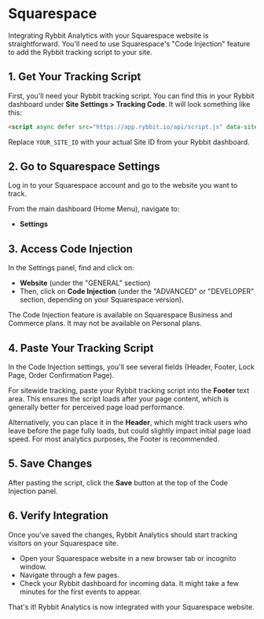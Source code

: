 
# Squarespace

Integrating Rybbit Analytics with your Squarespace website is straightforward. You'll need to use Squarespace's "Code Injection" feature to add the Rybbit tracking script to your site.

## 1. Get Your Tracking Script

First, you'll need your Rybbit tracking script. You can find this in your Rybbit dashboard under **Site Settings > Tracking Code**. It will look something like this:

```html
<script async defer src="https://app.rybbit.io/api/script.js" data-site-id="YOUR_SITE_ID"></script>
```

Replace `YOUR_SITE_ID` with your actual Site ID from your Rybbit dashboard.

## 2. Go to Squarespace Settings

Log in to your Squarespace account and go to the website you want to track.

From the main dashboard (Home Menu), navigate to:

- **Settings**

## 3. Access Code Injection

In the Settings panel, find and click on:

- **Website** (under the "GENERAL" section)
- Then, click on **Code Injection** (under the "ADVANCED" or "DEVELOPER" section, depending on your Squarespace version).

<Callout type="info">
  The Code Injection feature is available on Squarespace Business and Commerce plans. It may not be available on Personal plans.
</Callout>

## 4. Paste Your Tracking Script

In the Code Injection settings, you'll see several fields (Header, Footer, Lock Page, Order Confirmation Page).

For sitewide tracking, paste your Rybbit tracking script into the **Footer** text area. This ensures the script loads after your page content, which is generally better for perceived page load performance.

Alternatively, you can place it in the **Header**, which might track users who leave before the page fully loads, but could slightly impact initial page load speed. For most analytics purposes, the Footer is recommended.

## 5. Save Changes

After pasting the script, click the **Save** button at the top of the Code Injection panel.

## 6. Verify Integration

Once you've saved the changes, Rybbit Analytics should start tracking visitors on your Squarespace site.

- Open your Squarespace website in a new browser tab or incognito window.
- Navigate through a few pages.
- Check your Rybbit dashboard for incoming data. It might take a few minutes for the first events to appear.

That's it! Rybbit Analytics is now integrated with your Squarespace website.